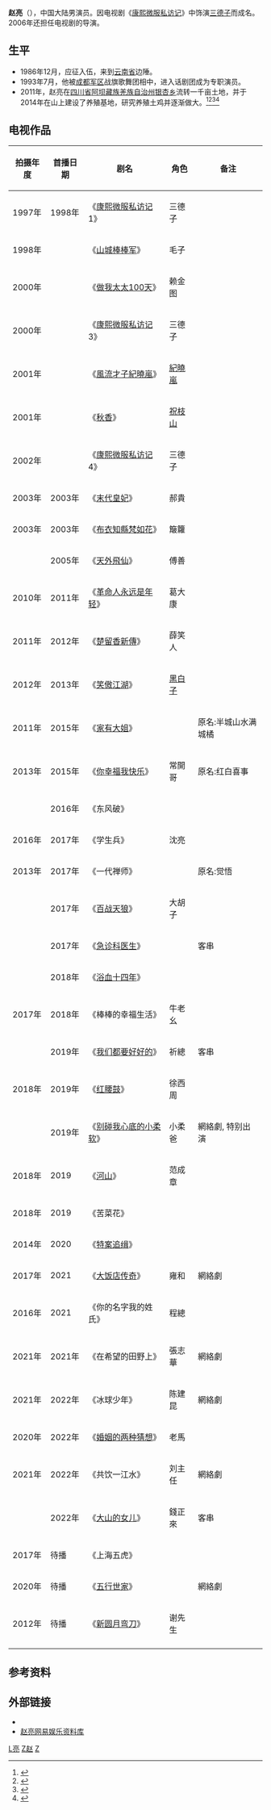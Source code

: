 {{otheruses|赵亮}}
{{Expand|time=2018-03-27T13:25:15+00:00}}
{{藝人
|姓名 = 赵亮
|類型 = 男演員
|圖片 = 
|圖片尺寸 = 
|圖片簡介 = 
|原名 = 
|外文名 = 
|外文 =  
|羅馬拼音 = 
|英文名 = 
|暱稱 = 太监专业户<ref>{{cite web | language = zh-hans | publisher = 搜狐网>娱乐>正文 | title = 35岁出道演太监专业户，如今退隐农村,妻子竟是超模 | url = http://www.sohu.com/a/156614444_99937324 | author = 来源：搜狐网 | date = 2017年7月12日 | accessdate = 2017年7月12日 | archive-date = 2017年8月7日 | archive-url = https://web.archive.org/web/20170807152850/http://www.sohu.com/a/156614444_99937324 | dead-url = no }}</ref>
|其他藝名 = 
|國籍 = {{PRC}}
|民族 = 汉族
|出生日期 = {{birth date and age|1969|6|1}}
|出生地點 = {{CHN}}[[四川省|四川省]][[成都市|成都市]]
|逝世日期 = 
|逝世地點 = 
|職業 = 演员 
|語言 = [[汉语|汉语]]（[[普通话|普通话]]、[[成都话|成都话]]）
|三圍 = 
|教育程度 = 
|宗教信仰 =
|配偶 = 胡敬<ref>{{Cite web |url=https://www.sohu.com/a/210271927_100029294 |title=演太监出名，却娶小16岁名模为妻，如今48岁在汶川种田养鸡_搜狐娱乐_搜狐网 |access-date=2018-03-27 |archive-url=https://web.archive.org/web/20180327213713/https://www.sohu.com/a/210271927_100029294 |archive-date=2018-03-27 |dead-url=yes }}</ref>
|兒女 = 儿子：赵国宇、赵国志<ref>{{cite news |title=“我不善言辞 但要为女儿勇敢一次” |url=http://e.chengdu.cn/html/2015-01/30/content_507887.htm |accessdate=2019-01-20 |work=成都商报电子版 |date=2015年1月30日 |archive-date=2019-01-21 |archive-url=https://web.archive.org/web/20190121010853/http://e.chengdu.cn/html/2015-01/30/content_507887.htm |dead-url=no }}</ref>
|父母 = 
|音樂類型 = 
|演奏樂器 = 
|出生地 = <!-- 重庆 -->
|出道作 = <!-- 《[[康熙微服私访记|康熙微服私访记]]》/1994年 电视剧?/春晚小品《八哥来信》 -->
|唱片公司 = 
|經紀公司 = 
|網站 = 
|相關團體 = 
|獎項 = <!-- 1995年 第十二届中国戏剧奖·梅花表演奖 -->
|IMDb = 6208944
|現任成員 = 
|過往成員 = 
|音樂專輯 = 
|電影 = 
|舞台劇 = 
|書籍 =
}}
'''赵亮'''（{{bd|1969年6月1日|catIdx=Zhao赵亮}}），中国大陆男演员。因电视剧《[[康熙微服私访记|康熙微服私访记]]》中饰演[[三德子|三德子]]而成名。2006年还担任电视剧的导演。

== 生平 ==
*1986年12月，应征入伍，来到[[云南省|云南省]]边陲。
*1993年7月，他被[[成都军区|成都军区]]战旗歌舞团相中，进入话剧团成为专职演员。
*2011年，赵亮在[[四川省|四川省]][[阿坝藏族羌族自治州|阿坝藏族羌族自治州]][[银杏乡|银杏乡]]流转一千亩土地，并于2014年在山上建设了养殖基地，研究养殖土鸡并逐渐做大。<ref>{{Cite web |url=http://sannong.cctv.com/2017/11/14/ARTIXyBjHF94NGVXH4W3v67s171114.shtml |title=他靠“三德子”一角红遍大江南北，为何如今却隐身山林专心养鸡？_三农频道_央视网(cctv.com) |access-date=2019-01-20 |archive-date=2020-01-15 |archive-url=https://web.archive.org/web/20200115075201/http://sannong.cctv.com/2017/11/14/ARTIXyBjHF94NGVXH4W3v67s171114.shtml |dead-url=no }}</ref><ref>{{Cite web |url=http://tv.cctv.com/2017/11/14/VIDEFpijthgFikWJ4kN93hn7171114.shtml |title=<nowiki>[致富经]</nowiki>“三德子”养鸡 一个演员的财富真相 20171113 CCTV-7 央视网 |access-date=2019-01-20 |archive-date=2020-01-16 |archive-url=https://web.archive.org/web/20200116160548/http://tv.cctv.com/2017/11/14/VIDEFpijthgFikWJ4kN93hn7171114.shtml |dead-url=no }}</ref><ref>{{cite news |title=吔，毛子，好久不见 躲在山里面养鸡嗦 |url=http://e.chengdu.cn/html/2017-09/01/content_604892.htm |accessdate=2019-01-20 |work=成都商报电子版 |date=2017年9月1日 |archive-date=2019-01-21 |archive-url=https://web.archive.org/web/20190121010834/http://e.chengdu.cn/html/2017-09/01/content_604892.htm |dead-url=no }}</ref><ref>{{cite web |title=[越战越勇]选手赵亮的精彩表现 |url=http://tv.cntv.cn/video/VSET100166003585/62fcedee0e2640baa0adecd2f1f45266 |website=央视网 |accessdate=2019-01-20 |archive-date=2019-04-18 |archive-url=https://web.archive.org/web/20190418094012/http://tv.cntv.cn/video/VSET100166003585/62fcedee0e2640baa0adecd2f1f45266 |dead-url=no }}</ref>

== 电视作品 ==
{| class="wikitable" 
|- 
! 拍摄年度 || 首播日期 || 剧名 || 角色 || 备注
|-
| 1997年 || 1998年  || 《[[康熙微服私访记|康熙微服私访记]]1》 || 三德子 ||
|-
| 1998年 ||   || 《[[山城棒棒军|山城棒棒军]]》 || 毛子 ||  
|-
| 2000年 ||   || 《[[做我太太100天|做我太太100天]]》 || 赖金图 || 
|-
| 2000年 ||   || 《[[康熙微服私访记|康熙微服私访记]]3》 || 三德子 ||
|-
| 2001年 ||   || 《[[風流才子紀曉嵐|風流才子紀曉嵐]]》 || [[紀曉嵐|紀曉嵐]] ||
|-
| 2001年 ||   || 《[[秋香|秋香]]》 || [[祝枝山|祝枝山]] || 
|-
| 2002年 ||   || 《[[康熙微服私访记|康熙微服私访记]]4》 || 三德子 || 
|-
| 2003年 || 2003年  || 《[[末代皇妃|末代皇妃]]》 || 郝貴 || 
|-
| 2003年 || 2003年  || 《[[布衣知縣梵如花|布衣知縣梵如花]]》 || 簸籮 || 
|-
|  || 2005年 || 《[[天外飛仙|天外飛仙]]》 || 傅善 || 
|-
| 2010年 || 2011年  || 《[[革命人永远是年轻|革命人永远是年轻]]》 || 葛大康 || 
|-
| 2011年 || 2012年|| 《[[楚留香新傳|楚留香新傳]]》 ||  薛笑人 || 
|-
| 2012年 || 2013年 || 《[[笑傲江湖_(2013年電視劇)|笑傲江湖]]》 || [[黑白子|黑白子]] || 
|-
| 2011年 || 2015年|| 《[[家有大姐|家有大姐]]》 ||   || 原名:半城山水满城橘
|-
| 2013年 || 2015年|| 《[[你幸福我快乐|你幸福我快乐]]》 ||  常開哥 || 原名:红白喜事
|-
|  || 2016年 || 《东风破》 ||  || 
|-
|  2016年|| 2017年 || 《学生兵》 || 沈亮 ||  
|-
|  2013年|| 2017年 || 《一代禅师》 ||  || 原名:觉悟
|-
|  || 2017年|| 《[[百战天狼|百战天狼]]》 ||  大胡子 || 
|-
|  || 2017年 || 《[[急诊科医生_(电视剧)|急诊科医生]]》 ||  ||客串
|-
|  || 2018年|| 《[[浴血十四年|浴血十四年]]》 ||   || 
|-
|  2017年|| 2018年|| 《棒棒的幸福生活》 ||牛老幺  || 
|-
|   || 2019年|| 《[[我们都要好好的|我们都要好好的]]》 || 祈總 || 客串
|-
| 2018年 ||2019年 || 《[[红腰鼓|红腰鼓]]》 ||徐西周 || 
|-
|   || 2019年|| 《[[别碰我心底的小柔软|别碰我心底的小柔软]]》 || 小柔爸 || 網絡劇, 特别出演
|-
| 2018年 || 2019  || 《[[河山|河山]]》 || 范成章 || 
|-
| 2018年|| 2019|| 《苦菜花》 ||  || 
|-
| 2014年|| 2020|| 《[[特案追缉|特案追缉]]》 ||  || 
|-
| 2017年|| 2021|| 《[[大饭店传奇|大饭店传奇]]》 ||  雍和|| 網絡劇
|-
| 2016年|| 2021|| 《你的名字我的姓氏》 || 程總 || 
|-
|  2021年||  2021年|| 《在希望的田野上》 || 張志華 || 網絡劇
|-
|  2021年||  2022年|| 《冰球少年》 || 陈建昆 || 網絡劇
|-
|  2020年|| 2022年|| 《[[婚姻的两种猜想|婚姻的两种猜想]]》 ||老馬  || 
|-
|  2021年||  2022年|| 《共饮一江水》 || 刘主任 || 網絡劇
|-
|   ||  2022年|| 《[[大山的女儿|大山的女儿]]》 || 錢正來 || 客串
|-
|  2017年|| 待播|| 《上海五虎》 ||  || 
|-
|  2020年|| 待播|| 《[[五行世家|五行世家]]》 ||  ||  網絡劇
|-
| 2012年 || 待播  || 《[[新圆月弯刀|新圆月弯刀]]》 ||谢先生 || 
|-
|}

==参考资料==
{{reflist}}

==外部链接==
*{{douban people}}
*[https://web.archive.org/web/20110721202417/http://data.ent.163.com/star/product/00000OZI.html 赵亮网易娱乐资料库]
{{中國戲劇梅花獎}}
{{Authority control}}
[[Category:赵姓|L亮]]
[[Category:中国电视男演员|Z赵]]
[[Category:中国人民解放军艺术学院校友|Z]]
